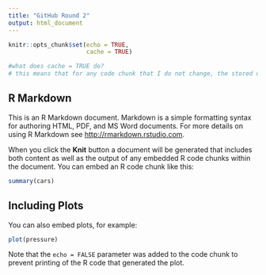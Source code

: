 ```yaml
---
title: "GitHub Round 2"
output: html_document
---
```


```r
knitr::opts_chunk$set(echo = TRUE,
                      cache = TRUE)

#what does cache = TRUE do?
# this means that for any code chunk that I do not change, the stored data will be used (the code wont be rerun)
```


## R Markdown

This is an R Markdown document. Markdown is a simple formatting syntax for authoring HTML, PDF, and MS Word documents. For more details on using R Markdown see <http://rmarkdown.rstudio.com>.

When you click the **Knit** button a document will be generated that includes both content as well as the output of any embedded R code chunks within the document. You can embed an R code chunk like this:

```r
summary(cars)
```

## Including Plots

You can also embed plots, for example:

```r
plot(pressure)
```

Note that the `echo = FALSE` parameter was added to the code chunk to prevent printing of the R code that generated the plot.
